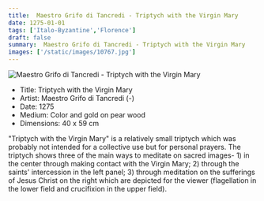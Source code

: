 ```yaml
---
title:  Maestro Grifo di Tancredi - Triptych with the Virgin Mary
date: 1275-01-01
tags: ['Italo-Byzantine','Florence']
draft: false
summary:  Maestro Grifo di Tancredi - Triptych with the Virgin Mary
images: ['/static/images/10767.jpg']
---
```


![ Maestro Grifo di Tancredi - Triptych with the Virgin Mary](/static/images/10767.jpg)

* Title: Triptych with the Virgin Mary
* Artist:  Maestro Grifo di Tancredi (-)
* Date: 1275
* Medium: Color and gold on pear wood
* Dimensions: 40 x 59 cm

"Triptych with the Virgin Mary" is a relatively small triptych which was probably not intended for a collective use but for personal prayers. The triptych shows three of the main ways to meditate on sacred images- 1) in the center through making contact with the Virgin Mary; 2) through the saints' intercession in the left panel; 3) through meditation on the sufferings of Jesus Christ on the right which are depicted for the viewer (flagellation in the lower field and crucifixion in the upper field).
